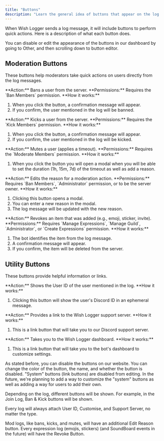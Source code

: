 ```yaml
---
title: "Buttons"
description: "Learn the general idea of buttons that appear on the log messages"
---
```


When Wish Logger sends a log message, it will include buttons to perform quick actions. Here is a description of what each button does.

<Tip>
  You can disable or edit the appearance of the buttons in our dashboard by going to Other, and then scrolling down to button editor.
</Tip>

## Moderation Buttons

These buttons help moderators take quick actions on users directly from the log messages.

<Card title="Ban" icon="hammer" iconType="solid" color="#ef4444">
  **Action:** Bans a user from the server.
  **Permissions:** Requires the `Ban Members` permission.
  **How it works:**

  1. When you click the button, a confirmation message will appear.
  2. If you confirm, the user mentioned in the log will be banned.
</Card>

<Card title="Kick" icon="arrow-right-from-bracket" iconType="solid" color="#f97316">
  **Action:** Kicks a user from the server.
  **Permissions:** Requires the `Kick Members` permission.
  **How it works:**

  1. When you click the button, a confirmation message will appear.
  2. If you confirm, the user mentioned in the log will be kicked.
</Card>

<Card title="Mute" icon="microphone-slash" iconType="solid" color="#eab308">
  **Action:** Mutes a user (applies a timeout).
  **Permissions:** Requires the `Moderate Members` permission.
  **How it works:**

  1. When you click the button you will open a modal when you will be able to set the duration (1h, 15m, 7d) of the timeout as well as add a reason. 
</Card>

<Card title="Edit Reason" icon="pen-to-square" iconType="solid" color="#3b82f6">
  **Action:** Edits the reason for a moderation action.
  **Permissions:** Requires `Ban Members`, `Administrator` permission, or to be the server owner.
  **How it works:**

  1. Clicking this button opens a modal.
  2. You can enter a new reason in the modal.
  3. The log message will be updated with the new reason.
</Card>

<Card title="Revoke" icon="x" iconType="solid" color="#8b5cf6">
  **Action:** Revokes an item that was added (e.g., emoji, sticker, invite).
  **Permissions:** Requires `Manage Expressions`, `Manage Guild`, `Administrator`, or `Create Expressions` permission.
  **How it works:**

  1. The bot identifies the item from the log message.
  2. A confirmation message will appear.
  3. If you confirm, the item will be deleted from the server.
</Card>

## Utility Buttons

These buttons provide helpful information or links.

<Card title="User ID" icon="id-card" iconType="solid" color="#14b8a6">
  **Action:** Shows the User ID of the user mentioned in the log.
  **How it works:**

  1. Clicking this button will show the user's Discord ID in an ephemeral message.
</Card>

<Card title="Support Server" icon="life-ring" iconType="solid" color="#6366f1">
  **Action:** Provides a link to the Wish Logger support server.
  **How it works:**

  1. This is a link button that will take you to our Discord support server.
</Card>

<Card title="Customise" icon="wrench" iconType="solid" color="#d946ef">
  **Action:** Takes you to the Wish Logger dashboard.
  **How it works:**

  1. This is a link button that will take you to the bot's dashboard to customize settings.
</Card>

As stated before, you can disable the buttons on our website. You can change the color of the button, the name, and whether the button is disabled. "System" buttons (link buttons) are disabled from editing. In the future, we're planning to add a way to customize the "system" buttons as well as adding a way for users to add their own.

Depending on the log, different buttons will be shown. For example, in the Join Log, Ban & Kick buttons will be shown.

<Info>
  Every log will always attach User ID, Customise, and Support Server, no matter the type.
</Info>

Mod logs, like bans, kicks, and mutes, will have an additional Edit Reason button. Every expression log (emojis, stickers) (and SoundBoard events in the future) will have the Revoke Button.